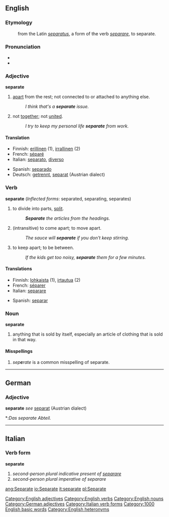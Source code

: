 ==English==
===Etymology===
:from the Latin ''[[separatus]]'', a form of the verb ''[[separare]]'', to separate.

===Pronunciation===
*{{audio|en-us-separate-adj.ogg|Audio (US), adjective}}
*{{audio|en-us-separate-verb.ogg|Audio (US)}}

===Adjective===
'''separate'''
#[[apart]] from the rest; not connected to or attached to anything else.
#:''I think that's a '''separate''' issue.''
#not [[together]]; not [[united]].
#:''I try to keep my personal life '''separate''' from work.''

====Translation====
{{top}}<!--languages from A to I go here-->
*Finnish: [[erillinen]] (1), [[irrallinen]] (2)
*French: [[séparé]]
*Italian: [[separato]], [[diverso]]
{{mid}}<!--languages from J to Z go here-->
*Spanish: [[separado]]
*Deutsch: [[trennen|getrennt]], [[separat]] (Austrian dialect)
{{bottom}}

===Verb===
'''separate''' (''Inflected forms'': separated, separating, separates)
#to divide into parts, [[split]].
#:'''''Separate''' the articles from the headings.''
#(intransitive) to come apart; to move apart.
#:''The sauce will '''separate''' if you don't keep stirring.''
#to keep apart; to be between.
#:''If the kids get too noisy, '''separate''' them for a few minutes.''

====Translations====
{{top}}<!--languages from A to I go here-->
*Finnish: [[lohkaista]] (1), [[irtautua]] (2)
*French: [[séparer]]
*Italian: [[separare]]
{{mid}}<!--languages from J to Z go here-->
*Spanish: [[separar]]
{{bottom}}

===Noun===
'''separate'''
#anything that is sold by itself, especially an article of clothing that is sold in that way.

====Misspellings====

# ''sep'''''e'''''rate'' is a common misspelling of separate.
[[Category:English adjectives]]
[[Category:English verbs]]
[[Category:English nouns]]
----


==German==
===Adjective===
'''separate''' ''see'' [[separat]] (Austrian dialect)
*:''Das separate Abteil.''
[[Category:German adjectives]]
----
==Italian==
===Verb form===
'''separate'''

# ''second-person plural indicative present of [[separare]]''
# ''second-person plural imperative of separare''
[[Category:Italian verb forms]]
[[Category:1000 English basic words]]

[[Category:English heteronyms]]

[[ang:Separate]]
[[io:Separate]]
[[it:separate]]
[[pl:Separate]]